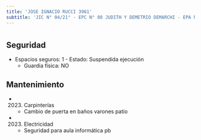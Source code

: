 ```yaml
---
title: 'JOSE IGNACIO RUCCI 3961'
subtitle: 'JIC N° 04/21° - EPC N° 08 JUDITH Y DEMETRIO DEMARCHI - EPA N° 08 JUDITH Y DEMETRIO DEMARCHI - CECIE N° 25'
---
```


#


## Seguridad

*  Espacios seguros: 1 - Estado: Suspendida ejecución 
    + Guardia física: NO





## Mantenimiento

*  (2023) Carpinterías 
    + Cambio de puerta en baños varones patio

*  (2023) Electricidad 
    + Seguridad para aula informática pb




